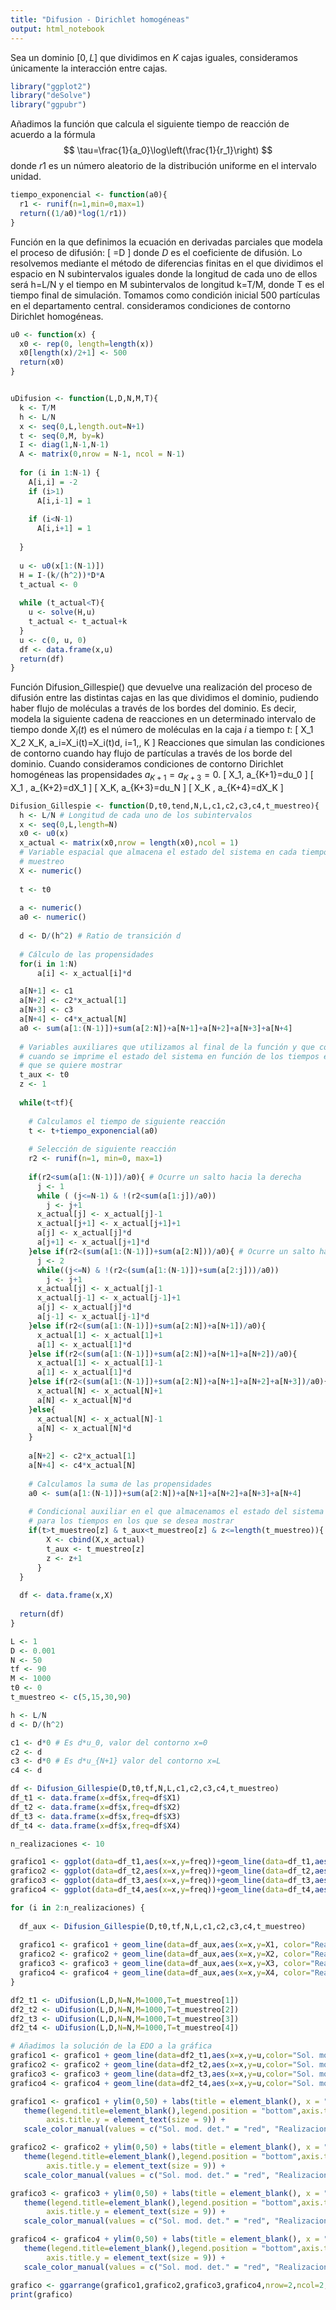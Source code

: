 ---
title: "Difusion - Dirichlet homogéneas"
output: html_notebook
---

Sea un dominio $[0,L]$ que dividimos en $K$ cajas iguales, consideramos únicamente la interacción entre cajas.

```{r}
library("ggplot2")
library("deSolve")
library("ggpubr")
```

Añadimos la función que calcula el siguiente tiempo de reacción de
acuerdo a la fórmula $$
  \tau=\frac{1}{a_0}\log\left(\frac{1}{r_1}\right)
$$ donde $r1$ es un número aleatorio de la distribución uniforme en el
intervalo unidad.

```{r}
tiempo_exponencial <- function(a0){
  r1 <- runif(n=1,min=0,max=1)
  return((1/a0)*log(1/r1))
}
```

Función en la que definimos la ecuación en derivadas parciales que modela el 
proceso de difusión:
\[
  \frac{\partial U}{\partial t}=D\frac{\partial^2U}{\partial x^2}
\]
donde $D$ es el coeficiente de difusión. 
Lo resolvemos mediante el método de diferencias finitas en el que dividimos 
el espacio en N subintervalos iguales donde la longitud de cada uno de ellos 
será h=L/N y el tiempo en M subintervalos de longitud k=T/M, 
donde T es el tiempo final de simulación. 
Tomamos como condición inicial 500 partículas en el departamento central. 
consideramos condiciones de contorno Dirichlet homogéneas.

```{r}
u0 <- function(x) {
  x0 <- rep(0, length=length(x))
  x0[length(x)/2+1] <- 500
  return(x0)
}


uDifusion <- function(L,D,N,M,T){
  k <- T/M
  h <- L/N
  x <- seq(0,L,length.out=N+1)
  t <- seq(0,M, by=k)
  I <- diag(1,N-1,N-1)
  A <- matrix(0,nrow = N-1, ncol = N-1)
  
  for (i in 1:N-1) {
    A[i,i] = -2
    if (i>1)
      A[i,i-1] = 1
    
    if (i<N-1)
      A[i,i+1] = 1
    
  }
  
  u <- u0(x[1:(N-1)])
  H = I-(k/(h^2))*D*A
  t_actual <- 0
  
  while (t_actual<T){
    u <- solve(H,u)
    t_actual <- t_actual+k
  }
  u <- c(0, u, 0)
  df <- data.frame(x,u)
  return(df)
}
```

Función Difusion_Gillespie() que devuelve una realización del proceso de 
difusión entre las distintas cajas en las que dividimos el dominio, 
pudiendo haber flujo de moléculas a través de los bordes del dominio. 
Es decir, modela la siguiente cadena de reacciones en un determinado intervalo 
de tiempo donde $X_i(t)$ es el número de moléculas en la caja $i$ a tiempo $t$:
\[
  X_1 \rightleftarrows X_2 \rightleftarrows \dots \rightleftarrows X_K, \quad a_i=X_i(t)\frac{D}{h^2}=X_i(t)d, \quad i=1,\dots, K
\]
Reacciones que simulan las condiciones de contorno cuando hay flujo de 
partículas a través de los borde del dominio. Cuando consideramos condiciones
de contorno Dirichlet homogéneas las propensidades $a_{K+1}=a_{K+3}=0$.
\[
  \emptyset \rightarrow X_1, \quad a_{K+1}=du_0
\]
\[
  X_1 \rightarrow \emptyset, \quad a_{K+2}=dX_1
\]
\[
  \emptyset \rightarrow X_K, \quad a_{K+3}=du_N
\]
\[
  X_K \rightarrow \emptyset, \quad a_{K+4}=dX_K
\]
```{r}
Difusion_Gillespie <- function(D,t0,tend,N,L,c1,c2,c3,c4,t_muestreo){
  h <- L/N # Longitud de cada uno de los subintervalos
  x <- seq(0,L,length=N)
  x0 <- u0(x)
  x_actual <- matrix(x0,nrow = length(x0),ncol = 1)
  # Variable espacial que almacena el estado del sistema en cada tiempo de 
  # muestreo
  X <- numeric()
  
  t <- t0
  
  a <- numeric()
  a0 <- numeric()
  
  d <- D/(h^2) # Ratio de transición d
  
  # Cálculo de las propensidades
  for(i in 1:N)
      a[i] <- x_actual[i]*d

  a[N+1] <- c1
  a[N+2] <- c2*x_actual[1]
  a[N+3] <- c3
  a[N+4] <- c4*x_actual[N]
  a0 <- sum(a[1:(N-1)])+sum(a[2:N])+a[N+1]+a[N+2]+a[N+3]+a[N+4]
  
  # Variables auxiliares que utilizamos al final de la función y que controlan 
  # cuando se imprime el estado del sistema en función de los tiempos en los 
  # que se quiere mostrar
  t_aux <- t0
  z <- 1 
  
  while(t<tf){
    
    # Calculamos el tiempo de siguiente reacción
    t <- t+tiempo_exponencial(a0)
    
    # Selección de siguiente reacción
    r2 <- runif(n=1, min=0, max=1)
    
    if(r2<sum(a[1:(N-1)])/a0){ # Ocurre un salto hacia la derecha
      j <- 1
      while ( (j<=N-1) & !(r2<sum(a[1:j])/a0)) 
        j <- j+1 
      x_actual[j] <- x_actual[j]-1
      x_actual[j+1] <- x_actual[j+1]+1
      a[j] <- x_actual[j]*d
      a[j+1] <- x_actual[j+1]*d
    }else if(r2<(sum(a[1:(N-1)])+sum(a[2:N]))/a0){ # Ocurre un salto hacia la izquierda
      j <- 2
      while((j<=N) & !(r2<(sum(a[1:(N-1)])+sum(a[2:j]))/a0))
        j <- j+1
      x_actual[j] <- x_actual[j]-1
      x_actual[j-1] <- x_actual[j-1]+1
      a[j] <- x_actual[j]*d
      a[j-1] <- x_actual[j-1]*d
    }else if(r2<(sum(a[1:(N-1)])+sum(a[2:N])+a[N+1])/a0){
      x_actual[1] <- x_actual[1]+1
      a[1] <- x_actual[1]*d
    }else if(r2<(sum(a[1:(N-1)])+sum(a[2:N])+a[N+1]+a[N+2])/a0){
      x_actual[1] <- x_actual[1]-1
      a[1] <- x_actual[1]*d
    }else if(r2<(sum(a[1:(N-1)])+sum(a[2:N])+a[N+1]+a[N+2]+a[N+3])/a0){
      x_actual[N] <- x_actual[N]+1
      a[N] <- x_actual[N]*d
    }else{
      x_actual[N] <- x_actual[N]-1
      a[N] <- x_actual[N]*d
    }
    
    a[N+2] <- c2*x_actual[1]
    a[N+4] <- c4*x_actual[N]
    
    # Calculamos la suma de las propensidades
    a0 <- sum(a[1:(N-1)])+sum(a[2:N])+a[N+1]+a[N+2]+a[N+3]+a[N+4]
    
    # Condicional auxiliar en el que almacenamos el estado del sistema 
    # para los tiempos en los que se desea mostrar
    if(t>t_muestreo[z] & t_aux<t_muestreo[z] & z<=length(t_muestreo)){
        X <- cbind(X,x_actual)
        t_aux <- t_muestreo[z]
        z <- z+1
      }
  }
  
  df <- data.frame(x,X)
  
  return(df)
}
```

```{r}
L <- 1
D <- 0.001
N <- 50
tf <- 90
M <- 1000
t0 <- 0
t_muestreo <- c(5,15,30,90)

h <- L/N
d <- D/(h^2)

c1 <- d*0 # Es d*u_0, valor del contorno x=0
c2 <- d
c3 <- d*0 # Es d*u_{N+1} valor del contorno x=L
c4 <- d

df <- Difusion_Gillespie(D,t0,tf,N,L,c1,c2,c3,c4,t_muestreo)
df_t1 <- data.frame(x=df$x,freq=df$X1)
df_t2 <- data.frame(x=df$x,freq=df$X2)
df_t3 <- data.frame(x=df$x,freq=df$X3)
df_t4 <- data.frame(x=df$x,freq=df$X4)

n_realizaciones <- 10

grafico1 <- ggplot(data=df_t1,aes(x=x,y=freq))+geom_line(data=df_t1,aes(x=x,y=freq, color="Realizaciones"))
grafico2 <- ggplot(data=df_t2,aes(x=x,y=freq))+geom_line(data=df_t2,aes(x=x,y=freq, color="Realizaciones"))
grafico3 <- ggplot(data=df_t3,aes(x=x,y=freq))+geom_line(data=df_t3,aes(x=x,y=freq, color="Realizaciones"))
grafico4 <- ggplot(data=df_t4,aes(x=x,y=freq))+geom_line(data=df_t4,aes(x=x,y=freq, color="Realizaciones"))

for (i in 2:n_realizaciones) {
  
  df_aux <- Difusion_Gillespie(D,t0,tf,N,L,c1,c2,c3,c4,t_muestreo)
  
  grafico1 <- grafico1 + geom_line(data=df_aux,aes(x=x,y=X1, color="Realizaciones"))
  grafico2 <- grafico2 + geom_line(data=df_aux,aes(x=x,y=X2, color="Realizaciones"))
  grafico3 <- grafico3 + geom_line(data=df_aux,aes(x=x,y=X3, color="Realizaciones"))
  grafico4 <- grafico4 + geom_line(data=df_aux,aes(x=x,y=X4, color="Realizaciones"))
}

df2_t1 <- uDifusion(L,D,N=N,M=1000,T=t_muestreo[1])
df2_t2 <- uDifusion(L,D,N=N,M=1000,T=t_muestreo[2])
df2_t3 <- uDifusion(L,D,N=N,M=1000,T=t_muestreo[3])
df2_t4 <- uDifusion(L,D,N=N,M=1000,T=t_muestreo[4])

# Añadimos la solución de la EDO a la gráfica
grafico1 <- grafico1 + geom_line(data=df2_t1,aes(x=x,y=u,color="Sol. mod. det."))
grafico2 <- grafico2 + geom_line(data=df2_t2,aes(x=x,y=u,color="Sol. mod. det."))
grafico3 <- grafico3 + geom_line(data=df2_t3,aes(x=x,y=u,color="Sol. mod. det."))
grafico4 <- grafico4 + geom_line(data=df2_t4,aes(x=x,y=u,color="Sol. mod. det."))

grafico1 <- grafico1 + ylim(0,50) + labs(title = element_blank(), x = "x[mm]", y = "Concentración",subtitle = paste("T. f.=",t_muestreo[1],"s",sep=""))+ theme_minimal() +
   theme(legend.title=element_blank(),legend.position = "bottom",axis.title.x = element_text(size = 9),  
        axis.title.y = element_text(size = 9)) +
   scale_color_manual(values = c("Sol. mod. det." = "red", "Realizaciones"="grey", "Media"="blue", "Intervalo de confianza"="green" ), breaks = c("Realizaciones", "Media", "Intervalo de confianza", "Sol. mod. det."))

grafico2 <- grafico2 + ylim(0,50) + labs(title = element_blank(), x = "x[mm]", y = "Concentración",subtitle = paste("T. f.=",t_muestreo[2],"s",sep=""))+ theme_minimal() +
   theme(legend.title=element_blank(),legend.position = "bottom",axis.title.x = element_text(size = 9),  
        axis.title.y = element_text(size = 9)) +
   scale_color_manual(values = c("Sol. mod. det." = "red", "Realizaciones"="grey", "Media"="blue", "Intervalo de confianza"="green" ), breaks = c("Realizaciones", "Media", "Intervalo de confianza", "Sol. mod. det."))

grafico3 <- grafico3 + ylim(0,50) + labs(title = element_blank(), x = "x[mm]", y = "Concentración",subtitle = paste("T. f.=",t_muestreo[3],"s",sep=""))+ theme_minimal() +
   theme(legend.title=element_blank(),legend.position = "bottom",axis.title.x = element_text(size = 9),  
        axis.title.y = element_text(size = 9)) +
   scale_color_manual(values = c("Sol. mod. det." = "red", "Realizaciones"="grey", "Media"="blue", "Intervalo de confianza"="green" ), breaks = c("Realizaciones", "Media", "Intervalo de confianza", "Sol. mod. det."))

grafico4 <- grafico4 + ylim(0,50) + labs(title = element_blank(), x = "x[mm]", y = "Concentración",subtitle = paste("T. f.=",t_muestreo[4],"s",sep=""))+ theme_minimal() +
   theme(legend.title=element_blank(),legend.position = "bottom",axis.title.x = element_text(size = 9),  
        axis.title.y = element_text(size = 9)) +
   scale_color_manual(values = c("Sol. mod. det." = "red", "Realizaciones"="grey", "Media"="blue", "Intervalo de confianza"="green" ), breaks = c("Realizaciones", "Media", "Intervalo de confianza", "Sol. mod. det."))

grafico <- ggarrange(grafico1,grafico2,grafico3,grafico4,nrow=2,ncol=2,common.legend=TRUE, legend="bottom")
print(grafico)
```

